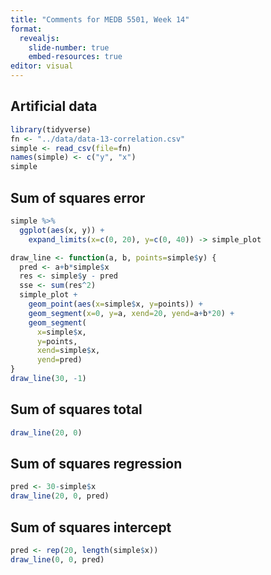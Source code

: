 ```yaml
---
title: "Comments for MEDB 5501, Week 14"
format: 
  revealjs:
    slide-number: true
    embed-resources: true
editor: visual
---
```


## Artificial data

```r
library(tidyverse)
fn <- "../data/data-13-correlation.csv"
simple <- read_csv(file=fn)
names(simple) <- c("y", "x")
simple
```

## Sum of squares error

```r
simple %>%
  ggplot(aes(x, y)) +
    expand_limits(x=c(0, 20), y=c(0, 40)) -> simple_plot

draw_line <- function(a, b, points=simple$y) {
  pred <- a+b*simple$x
  res <- simple$y - pred
  sse <- sum(res^2)
  simple_plot +
    geom_point(aes(x=simple$x, y=points)) +
    geom_segment(x=0, y=a, xend=20, yend=a+b*20) +
    geom_segment(
      x=simple$x, 
      y=points, 
      xend=simple$x, 
      yend=pred)
}
draw_line(30, -1)
```

## Sum of squares total

```r
draw_line(20, 0)
```

## Sum of squares regression

```r
pred <- 30-simple$x
draw_line(20, 0, pred)
```

## Sum of squares intercept

```r
pred <- rep(20, length(simple$x))
draw_line(0, 0, pred)
```


